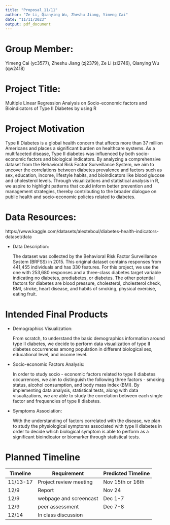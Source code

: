 ```yaml
---
title: "Proposal_11/11"
author: "Ze Li, Qianying Wu, Zheshu Jiang, Yimeng Cai"
date: "11/11/2023"
output: pdf_document
---
```


# Group Member: 

Yimeng Cai (yc3577), Zheshu Jiang (zj2379), Ze Li (zl2746), Qianying Wu (qw2418)

# Project Title: 

Multiple Linear Regression Analysis on Socio-economic factors and Bioindicators of Type II Diabetes by using R


# Project Motivation

  Type II Diabetes is a global health concern that affects more than 37 million Americans and places a significant burden on healthcare systems. As a multifaceted disease, Type II diabetes was influenced by both socio-economic factors and biological indicators. By analyzing a comprehensive dataset from the Behavioral Risk Factor Surveillance System, we aim to uncover the correlations between diabetes prevalence and factors such as sex, education, income, lifestyle habits, and bioindicators like blood glucose and cholesterol levels. Through visualizations and statistical analysis in R, we aspire to highlight patterns that could inform better prevention and management strategies, thereby contributing to the broader dialogue on public health and socio-economic policies related to diabetes. 

# Data Resources: 
  
  https://www.kaggle.com/datasets/alexteboul/diabetes-health-indicators-dataset/data
  
* Data Description:
    
  The dataset was collected by the Behavioral Risk Factor Surveillance System (BRFSS) in 2015. This original dataset contains responses from 441,455 individuals and has 330 features. For this project, we use the one with 253,680 responses and a three-class diabetes target variable indicating no diabetes, prediabetes, or diabetes. The other potential factors for diabetes are blood pressure, cholesterol, cholesterol check, BMI, stroke, heart disease, and habits of smoking, physical exercise, eating fruit.
  
# Intended Final Products

* Demographics Visualization:

  From scratch, to understand the basic demographics information around type II diabetes, we decide to perform data visualization of type II diabetes occurrences among population in different biological sex, educational level, and income level. 

* Socio-economic Factors Analysis:

  In order to study socio - economic factors related to type II diabetes occurrences, we aim to distinguish the following three factors - smoking status, alcohol consumption, and body mass index (BMI). By implementing data analysis, statistical tests, along with data visualizations, we are able to study the correlation between each single factor and frequencies of type II diabetes.

* Symptoms Association:

  With the understanding of factors correlated with the disease, we plan to study the physiological symptoms associated with type II diabetes in order to decide which biological symptom is able to perform as a significant bioindicator or biomarker through statistical tests. 

    
# Planned Timeline

Timeline      | Requirement             | Predicted Timeline
------------- | ----------------------- | -------------
11/13-17      | Project review meeting  | Nov 15th or 16th
12/9          | Report                  | Nov 24
12/9          | webpage and screencast  | Dec 1-7
12/9          | peer assessment         | Dec 7-8
12/14         | In class discussion     | 



